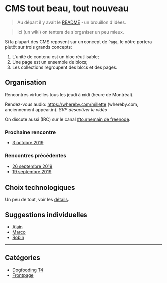 # CMS tout beau, tout nouveau

> Au départ il y avait le [README](https://github.com/millette/tournemain/blob/ef74eda6e3c75ee328ad83d30080eab73a176c88/README.md) - un brouillon d'idées.

> Ici (un wiki) on tentera de s'organiser un peu mieux.

Si la plupart des CMS reposent sur un concept de `Page`, le nôtre portera plutôt sur trois grands concepts:

1. L'unité de contenu est un bloc réutilisable;
1. Une page est un ensemble de blocs;
1. Les collections regroupent des blocs et des pages.

## Organisation

Rencontres virtuelles tous les jeudi à midi (heure de Montréal).

Rendez-vous audio: <https://whereby.com/millette> (whereby.com, anciennement appear.in). _SVP désactiver le vidéo_

On discute aussi (IRC) sur le canal [#tournemain de freenode](https://kiwiirc.com/nextclient/chat.freenode.net:6697/?#tournemain).

### Prochaine rencontre

- [3 octobre 2019](/custom/reunion-2019-10-03)

### Rencontres précédentes

- [26 septembre 2019](/custom/reunion-2019-09-26)
- [19 septembre 2019](/custom/reunion-2019-09-19)

## Choix technologiques

Un peu de tout, voir les [détails](/custom/choix-technologiques).

## Suggestions individuelles

- [Alain](/custom/Suggestions-de-Alain)
- [Marco](/custom/Suggestions-de-Marco)
- [Robin](/custom/Suggestions-de-Robin)

<hr />

## Catégories

- [Dogfooding T4](/custom/df-t4)
- [Frontpage](/custom/frontpages)
